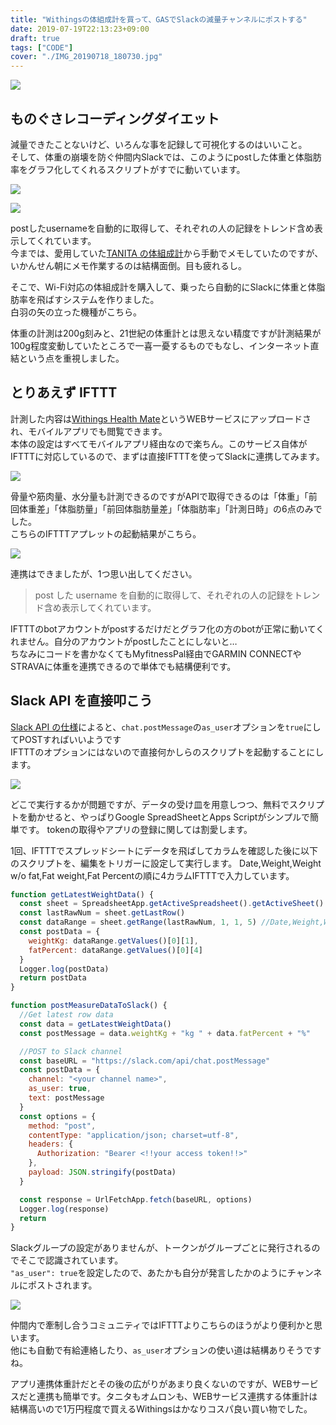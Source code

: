 ---
title: "Withingsの体組成計を買って、GASでSlackの減量チャンネルにポストする"
date: 2019-07-19T22:13:23+09:00
draft: true
tags: ["CODE"]
cover: "./IMG_20190718_180730.jpg"
---

![ ](./IMG_20190718_180730.jpg)

## ものぐさレコーディングダイエット

減量できたことないけど、いろんな事を記録して可視化するのはいいこと。  
そして、体重の崩壊を防ぐ仲間内Slackでは、このようにpostした体重と体脂肪率をグラフ化してくれるスクリプトがすでに動いています。

![ ](./weight.png)

![ ](./fatpercentage.png)

postしたusernameを自動的に取得して、それぞれの人の記録をトレンド含め表示してくれています。  
今までは、愛用していた[TANITA の体組成計](https://amzn.to/2Lv42AS)から手動でメモしていたのですが、いかんせん朝にメモ作業するのは結構面倒。目も疲れるし。

そこで、Wi-Fi対応の体組成計を購入して、乗ったら自動的にSlackに体重と体脂肪率を飛ばすシステムを作りました。  
白羽の矢の立った機種がこちら。

体重の計測は200g刻みと、21世紀の体重計とは思えない精度ですが計測結果が100g程度変動していたところで一喜一憂するものでもなし、インターネット直結という点を重視しました。

<LinkBox isAmazonLink url="https://www.amazon.co.jp/dp/B071LNJTVH/" />

## とりあえず IFTTT

計測した内容は[Withings Health Mate](https://www.withings.com/jp/ja/health-mate)というWEBサービスにアップロードされ、モバイルアプリでも閲覧できます。  
本体の設定はすべてモバイルアプリ経由なので楽ちん。このサービス自体がIFTTTに対応しているので、まずは直接IFTTTを使ってSlackに連携してみます。

![ ](./IFTTT_slack.png)

骨量や筋肉量、水分量も計測できるのですがAPIで取得できるのは「体重」「前回体重差」「体脂肪量」「前回体脂肪量差」「体脂肪率」「計測日時」の6点のみでした。  
こちらのIFTTTアプレットの起動結果がこちら。

![ ](./IFTTT_post.png)

連携はできましたが、1つ思い出してください。

> post した username を自動的に取得して、それぞれの人の記録をトレンド含め表示してくれています。

IFTTTのbotアカウントがpostするだけだとグラフ化の方のbotが正常に動いてくれません。自分のアカウントがpostしたことにしないと…  
ちなみにコードを書かなくてもMyfitnessPal経由でGARMIN CONNECTやSTRAVAに体重を連携できるので単体でも結構便利です。

## Slack API を直接叩こう

[Slack API の仕様](https://api.slack.com/methods/chat.postMessage)によると、`chat.postMessage`の`as_user`オプションを`true`にしてPOSTすればいいようです  
IFTTTのオプションにはないので直接何かしらのスクリプトを起動することにします。

![ ](./diagram.png)

どこで実行するかが問題ですが、データの受け皿を用意しつつ、無料でスクリプトを動かせると、やっぱりGoogle SpreadSheetとApps Scriptがシンプルで簡単です。
tokenの取得やアプリの登録に関しては割愛します。

1回、IFTTTでスプレッドシートにデータを飛ばしてカラムを確認した後に以下のスクリプトを、編集をトリガーに設定して実行します。
Date,Weight,Weight w/o fat,Fat weight,Fat Percentの順に4カラムIFTTTで入力しています。

```javascript
function getLatestWeightData() {
  const sheet = SpreadsheetApp.getActiveSpreadsheet().getActiveSheet()
  const lastRawNum = sheet.getLastRow()
  const dataRange = sheet.getRange(lastRawNum, 1, 1, 5) //Date,Weight,Weight w/o fat,Fat weight,Fat Percent
  const postData = {
    weightKg: dataRange.getValues()[0][1],
    fatPercent: dataRange.getValues()[0][4]
  }
  Logger.log(postData)
  return postData
}

function postMeasureDataToSlack() {
  //Get latest row data
  const data = getLatestWeightData()
  const postMessage = data.weightKg + "kg " + data.fatPercent + "%"

  //POST to Slack channel
  const baseURL = "https://slack.com/api/chat.postMessage"
  const postData = {
    channel: "<your channel name>",
    as_user: true,
    text: postMessage
  }
  const options = {
    method: "post",
    contentType: "application/json; charset=utf-8",
    headers: {
      Authorization: "Bearer <!!your access token!!>"
    },
    payload: JSON.stringify(postData)
  }

  const response = UrlFetchApp.fetch(baseURL, options)
  Logger.log(response)
  return
}
```

Slackグループの設定がありませんが、トークンがグループごとに発行されるのでそこで認識されています。  
`"as_user": true`を設定したので、あたかも自分が発言したかのようにチャンネルにポストされます。

![ ](./post.png)

仲間内で牽制し合うコミュニティではIFTTTよりこちらのほうがより便利かと思います。  
他にも自動で有給連絡したり、`as_user`オプションの使い道は結構ありそうですね。

アプリ連携体重計だとその後の広がりがあまり良くないのですが、WEBサービスだと連携も簡単です。タニタもオムロンも、WEBサービス連携する体重計は結構高いので1万円程度で買えるWithingsはかなりコスパ良い買い物でした。

<LinkBox isAmazonLink url="https://www.amazon.co.jp/dp/B071LNJTVH/" />
